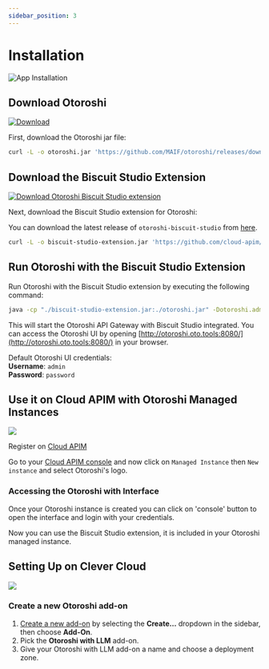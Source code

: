 ```yaml
---
sidebar_position: 3
---
```



# Installation

![App Installation](/img/undraw_app-installation_3czh.svg)

## Download Otoroshi

[ ![Download](https://img.shields.io/github/release/MAIF/otoroshi.svg) ](https://github.com/MAIF/otoroshi/releases/download/v16.24.0/otoroshi.jar)

First, download the Otoroshi jar file:

```sh
curl -L -o otoroshi.jar 'https://github.com/MAIF/otoroshi/releases/download/v16.24.0/otoroshi.jar'
```

## Download the Biscuit Studio Extension

[![Download Otoroshi Biscuit Studio extension](https://img.shields.io/github/release/cloud-apim/otoroshi-biscuit-studio.svg) ](https://github.com/cloud-apim/otoroshi-biscuit-studio/releases/download/0.0.10/otoroshi-biscuit-studio-0.0.10.jar)

Next, download the Biscuit Studio extension for Otoroshi:

You can download the latest release of `otoroshi-biscuit-studio` from [here](https://github.com/cloud-apim/otoroshi-biscuit-studio/releases/latest).

```sh
curl -L -o biscuit-studio-extension.jar 'https://github.com/cloud-apim/otoroshi-biscuit-studio/releases/download/0.0.10/otoroshi-biscuit-studio-0.0.10.jar'
```

## Run Otoroshi with the Biscuit Studio Extension

Run Otoroshi with the Biscuit Studio extension by executing the following command:

```sh
java -cp "./biscuit-studio-extension.jar:./otoroshi.jar" -Dotoroshi.adminLogin=admin -Dotoroshi.adminPassword=password -Dotoroshi.storage=file play.core.server.ProdServerStart
```

This will start the Otoroshi API Gateway with Biscuit Studio integrated. You can access the Otoroshi UI by opening [http://otoroshi.oto.tools:8080/](http://otoroshi.oto.tools:8080/) in your browser.

Default Otoroshi UI credentials:  
**Username**: `admin`  
**Password**: `password`

## Use it on Cloud APIM with Otoroshi Managed Instances

![](/img/cloud-apim-logo.png)

Register on [Cloud APIM](https://cloud-apim.com)

Go to your [Cloud APIM console](https://console.cloud-apim.com/) and now click on `Managed Instance` then `New instance` and select Otoroshi's logo.

### Accessing the Otoroshi with Interface

Once your Otoroshi instance is created you can click on 'console' button to open the interface and login with your credentials.

Now you can use the Biscuit Studio extension, it is included in your Otoroshi managed instance.

## Setting Up on Clever Cloud

![](/img/clever-cloud-logo.webp)

### Create a new Otoroshi add-on 

1. [Create a new add-on](https://console.clever-cloud.com/users/me/addons/new) by selecting the **Create...** dropdown in the sidebar, then choose **Add-On**.
2. Pick the **Otoroshi with LLM** add-on.
3. Give your Otoroshi with LLM add-on a name and choose a deployment zone.